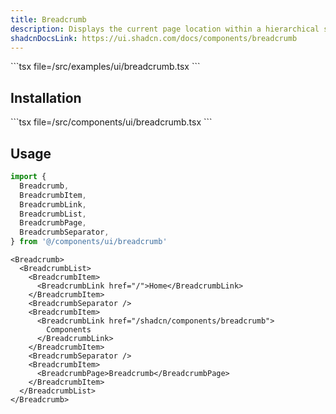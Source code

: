 ```yaml
---
title: Breadcrumb
description: Displays the current page location within a hierarchical structure.
shadcnDocsLink: https://ui.shadcn.com/docs/components/breadcrumb
---
```


<ComponentPreview component="breadcrumb">
  ```tsx file=<rootDir>/src/examples/ui/breadcrumb.tsx
  ```
</ComponentPreview>

## Installation

<Installation component="breadcrumb">
  ```tsx file=<rootDir>/src/components/ui/breadcrumb.tsx
  ```
</Installation>

## Usage

```ts
import {
  Breadcrumb,
  BreadcrumbItem,
  BreadcrumbLink,
  BreadcrumbList,
  BreadcrumbPage,
  BreadcrumbSeparator,
} from '@/components/ui/breadcrumb'
```

```tsx
<Breadcrumb>
  <BreadcrumbList>
    <BreadcrumbItem>
      <BreadcrumbLink href="/">Home</BreadcrumbLink>
    </BreadcrumbItem>
    <BreadcrumbSeparator />
    <BreadcrumbItem>
      <BreadcrumbLink href="/shadcn/components/breadcrumb">
        Components
      </BreadcrumbLink>
    </BreadcrumbItem>
    <BreadcrumbSeparator />
    <BreadcrumbItem>
      <BreadcrumbPage>Breadcrumb</BreadcrumbPage>
    </BreadcrumbItem>
  </BreadcrumbList>
</Breadcrumb>
```